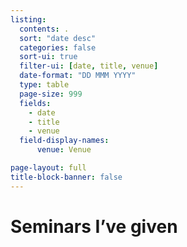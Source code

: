 ```yaml
---
listing:
  contents: .
  sort: "date desc"
  categories: false
  sort-ui: true
  filter-ui: [date, title, venue]
  date-format: "DD MMM YYYY"
  type: table
  page-size: 999
  fields:
    - date
    - title
    - venue
  field-display-names:
      venue: Venue

page-layout: full
title-block-banner: false
---
```


# Seminars I've given
